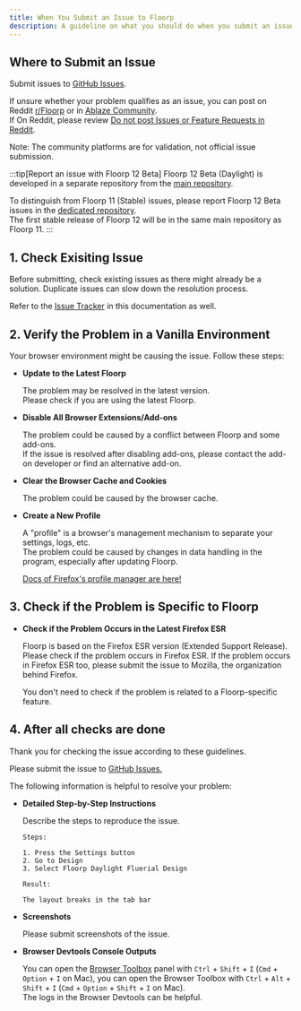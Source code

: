 ```yaml
---
title: When You Submit an Issue to Floorp
description: A guideline on what you should do when you submit an issue
---
```



## Where to Submit an Issue
Submit issues to [GitHub Issues](https://github.com/Floorp-Projects/Floorp/issues).

If unsure whether your problem qualifies as an issue, you can post on Reddit [r/Floorp](https://old.reddit.com/r/floorp) or in [Ablaze Community](https://aka.ablaze.one/discord).\
If On Reddit, please review [Do not post Issues or Feature Requests in Reddit](https://www.reddit.com/r/Floorp/comments/19f7762/do_not_post_issues_or_feature_requests_in_reddit/).

Note: The community platforms are for validation, not official issue submission.

:::tip[Report an issue with Floorp 12 Beta]
Floorp 12 Beta (Daylight) is developed in a separate repository from the [main repository](https://github.com/Floorp-Projects/Floorp).

To distinguish from Floorp 11 (Stable) issues, please report Floorp 12 Beta issues in the [dedicated repository](https://github.com/Floorp-Projects/Floorp-12/issues).\
The first stable release of Floorp 12 will be in the same main repository as Floorp 11.
:::

## 1. Check Exisiting Issue
Before submitting, check existing issues as there might already be a solution.
Duplicate issues can slow down the resolution process.

Refer to the [Issue Tracker](/docs/issue-tracker) in this documentation as well.

## 2. Verify the Problem in a Vanilla Environment
Your browser environment might be causing the issue. Follow these steps:
- **Update to the Latest Floorp**

  The problem may be resolved in the latest version.\
  Please check if you are using the latest Floorp.

- **Disable All Browser Extensions/Add-ons**

  The problem could be caused by a conflict between Floorp and some add-ons.\
  If the issue is resolved after disabling add-ons, please contact the add-on developer or find an alternative add-on.

- **Clear the Browser Cache and Cookies**

  The problem could be caused by the browser cache.

- **Create a New Profile**

  A "profile" is a browser's management mechanism to separate your settings, logs, etc.\
  The problem could be caused by changes in data handling in the program, especially after updating Floorp.

  [Docs of Firefox's profile manager are here!](https://support.mozilla.org/en-US/kb/profile-manager-create-remove-switch-firefox-profiles)

## 3. Check if the Problem is Specific to Floorp

- **Check if the Problem Occurs in the Latest Firefox ESR**

  Floorp is based on the Firefox ESR version (Extended Support Release).\
  Please check if the problem occurs in Firefox ESR.
  If the problem occurs in Firefox ESR too, please submit the issue to Mozilla, the organization behind Firefox.

  You don't need to check if the problem is related to a Floorp-specific feature.

## 4. After all checks are done

Thank you for checking the issue according to these guidelines.

Please submit the issue to [GitHub Issues.](https://github.com/Floorp-Projects/Floorp/issues)

The following information is helpful to resolve your problem:

- **Detailed Step-by-Step Instructions**

  Describe the steps to reproduce the issue.

  ```text
  Steps:

  1. Press the Settings button
  2. Go to Design
  3. Select Floorp Daylight Fluerial Design

  Result:

  The layout breaks in the tab bar
  ```

- **Screenshots**

  Please submit screenshots of the issue.

- **Browser Devtools Console Outputs**

  You can open the [Browser Toolbox](https://firefox-source-docs.mozilla.org/devtools-user/browser_toolbox/index.html) panel with `Ctrl` + `Shift` + `I` (`Cmd` + `Option` + `I` on Mac), you can open the Browser Toolbox with `Ctrl` + `Alt` + `Shift` + `I` (`Cmd` + `Option` + `Shift` + `I` on Mac).\
  The logs in the Browser Devtools can be helpful.

<Support />